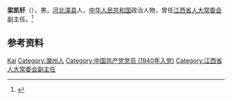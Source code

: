 '''梁凯轩'''（{{bd|1923年|8月|2013年|1月13日|catIdx=Liang}}），男，[[河北|河北]][[滦县|滦县]]人，[[中华人民共和国|中华人民共和国]]政治人物，曾任[[江西省人大常委会|江西省人大常委会]]副主任。<ref>{{Cite book|title=中华人民共和国职官志|author=何虎生, 李耀东, 向常福主编|publisher=中国社会出版社|year=2003|isbn=9787800883934|location=北京|pages=}}</ref>

== 参考资料 ==
{{reflist}}

{{中国人物小作品}}

{{Authority control}}
{{DEFAULTSORT:Liang梁}}
[[Category:梁姓|Kai]]
[[Category:灤州人|Category:灤州人]]
[[Category:中国共产党党员_(1940年入党)|Category:中国共产党党员 (1940年入党)]]
[[Category:江西省人大常委会副主任|Category:江西省人大常委会副主任]]